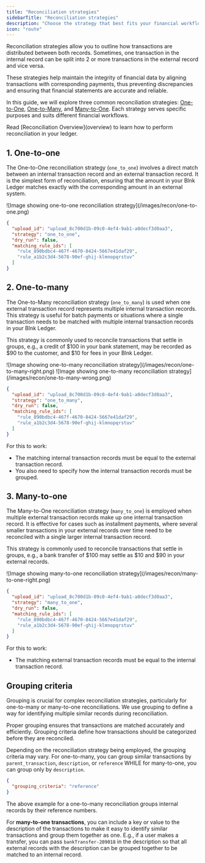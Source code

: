 ```yaml
---
title: "Reconciliation strategies"
sidebarTitle: "Reconciliation strategies"
description: "Choose the strategy that best fits your financial workflows."
icon: "route"
---
```



Reconciliation strategies allow you to outline how transactions are distributed between both records. Sometimes, one transaction in the internal record can be split into 2 or more transactions in the external record and vice versa.

These strategies help maintain the integrity of financial data by aligning transactions with corresponding payments, thus preventing discrepancies and ensuring that financial statements are accurate and reliable. 

In this guide, we will explore three common reconciliation strategies: [One-to-One](#1-one-to-one), [One-to-Many](#2-one-to-money), and [Many-to-One](#3-many-to-one). Each strategy serves specific purposes and suits different financial workflows.

<Note>
    Read [Reconciliation Overview](overview) to learn how to perform reconciliation in your ledger.
</Note>

## 1. One-to-one

The One-to-One reconciliation strategy (`one_to_one`) involves a direct match between an internal transaction record and an external transaction record. It is the simplest form of reconciliation, ensuring that the amount in your Blnk Ledger matches exactly with the corresponding amount in an external system.

<Frame caption="One-to-one strategy">
    ![Image showing one-to-one reconciliation strategy](/images/recon/one-to-one.png)
</Frame>

```json Example
{
  "upload_id": "upload_8c700d1b-09c0-4ef4-9ab1-a0decf3d0aa3",
  "strategy": "one_to_one",
  "dry_run": false,
  "matching_rule_ids": [
    "rule_890bdbc4-467f-4670-8424-5667e41daf29",
    "rule_a1b2c3d4-5678-90ef-ghij-klmnopqrstuv"
  ]
}
```

## 2. One-to-many

The One-to-Many reconciliation strategy (`one_to_many`) is used when one external transaction record represents multiple internal transaction records. This strategy is useful for batch payments or situations where a single transaction needs to be matched with multiple internal transaction records in your Blnk Ledger.

This strategy is commonly used to reconcile transactions that settle in groups, e.g., a credit of \$100 in your bank statement, may be recorded as \$90 to the customer, and \$10 for fees in your Blnk Ledger.

<Frame caption="One-to-many strategy (matched)">
    ![Image showing one-to-many reconciliation strategy](/images/recon/one-to-many-right.png)
</Frame>
<Frame caption="One-to-many strategy (not matched)">
    ![Image showing one-to-many reconciliation strategy](/images/recon/one-to-many-wrong.png)
</Frame>

```json Example
{
  "upload_id": "upload_8c700d1b-09c0-4ef4-9ab1-a0decf3d0aa3",
  "strategy": "one_to_many",
  "dry_run": false,
  "matching_rule_ids": [
    "rule_890bdbc4-467f-4670-8424-5667e41daf29",
    "rule_a1b2c3d4-5678-90ef-ghij-klmnopqrstuv"
  ]
}
```

For this to work:

- The matching internal transaction records must be equal to the external transaction record.
- You also need to specify how the internal transaction records must be grouped.

## 3. Many-to-one

The Many-to-One reconciliation strategy (`many_to_one`) is employed when multiple external transaction records make up one internal transaction record. It is effective for cases such as installment payments, where several smaller transactions in your external records over time need to be reconciled with a single larger internal transaction record.

This strategy is commonly used to reconcile transactions that settle in groups, e.g., a bank transfer of \$100 may settle as \$10 and \$90 in your external records. 

<Frame caption="Many-to-one strategy">
    ![Image showing many-to-one reconciliation strategy](/images/recon/many-to-one-right.png)
</Frame>

```json Example
{
  "upload_id": "upload_8c700d1b-09c0-4ef4-9ab1-a0decf3d0aa3",
  "strategy": "many_to_one",
  "dry_run": false,
  "matching_rule_ids": [
    "rule_890bdbc4-467f-4670-8424-5667e41daf29",
    "rule_a1b2c3d4-5678-90ef-ghij-klmnopqrstuv"
  ]
}
```

For this to work:

- The matching external transaction records must be equal to the internal transaction record.

## Grouping criteria

Grouping is crucial for complex reconciliation strategies, particularly for one-to-many or many-to-one reconciliations. We use grouping to define a way for identifying multiple similar records during reconciliation. 

Proper grouping ensures that transactions are matched accurately and efficiently. Grouping criteria define how transactions should be categorized before they are reconciled.

Depending on the reconciliation strategy being employed, the grouping criteria may vary. For one-to-many, you can group similar transactions by `parent_transaction`, `description`, or `reference` WHILE for many-to-one, you can group only by `description`.

```json Example
{
  "grouping_criteria": "reference"
}
```

The above example for a one-to-many reconciliation groups internal records by their reference numbers.

For **many-to-one transactions**, you can include a key or value to the description of the transactions to make it easy to identify similar transactions and group them together as one. E.g., if a user makes a transfer, you can pass `bankTransfer-209018` in the description so that all external records with the description can be grouped together to be matched to an internal record. 

<NeedHelp />